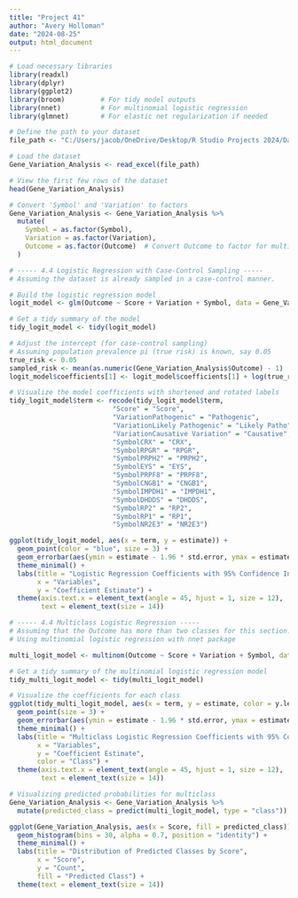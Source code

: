 ---
title: "Project 41"
author: "Avery Holloman"
date: "2024-08-25"
output: html_document
---


```{r}
# Load necessary libraries
library(readxl)
library(dplyr)
library(ggplot2)
library(broom)         # For tidy model outputs
library(nnet)          # For multinomial logistic regression
library(glmnet)        # For elastic net regularization if needed

# Define the path to your dataset
file_path <- "C:/Users/jacob/OneDrive/Desktop/R Studio Projects 2024/Datasets/Gene_Variation_Analysis.xlsx"

# Load the dataset
Gene_Variation_Analysis <- read_excel(file_path)

# View the first few rows of the dataset
head(Gene_Variation_Analysis)

# Convert 'Symbol' and 'Variation' to factors
Gene_Variation_Analysis <- Gene_Variation_Analysis %>%
  mutate(
    Symbol = as.factor(Symbol),
    Variation = as.factor(Variation),
    Outcome = as.factor(Outcome)  # Convert Outcome to factor for multinomial logistic regression
  )

# ----- 4.4 Logistic Regression with Case-Control Sampling -----
# Assuming the dataset is already sampled in a case-control manner.

# Build the logistic regression model
logit_model <- glm(Outcome ~ Score + Variation + Symbol, data = Gene_Variation_Analysis, family = binomial)

# Get a tidy summary of the model
tidy_logit_model <- tidy(logit_model)

# Adjust the intercept (for case-control sampling)
# Assuming population prevalence pi (true risk) is known, say 0.05
true_risk <- 0.05
sampled_risk <- mean(as.numeric(Gene_Variation_Analysis$Outcome) - 1)  # Adjust for factor levels
logit_model$coefficients[1] <- logit_model$coefficients[1] + log(true_risk / (1 - true_risk)) - log(sampled_risk / (1 - sampled_risk))

# Visualize the model coefficients with shortened and rotated labels
tidy_logit_model$term <- recode(tidy_logit_model$term,
                          "Score" = "Score",
                          "VariationPathogenic" = "Pathogenic",
                          "VariationLikely Pathogenic" = "Likely Patho",
                          "VariationCausative Variation" = "Causative",
                          "SymbolCRX" = "CRX",
                          "SymbolRPGR" = "RPGR",
                          "SymbolPRPH2" = "PRPH2",
                          "SymbolEYS" = "EYS",
                          "SymbolPRPF8" = "PRPF8",
                          "SymbolCNGB1" = "CNGB1",
                          "SymbolIMPDH1" = "IMPDH1",
                          "SymbolDHDDS" = "DHDDS",
                          "SymbolRP2" = "RP2",
                          "SymbolRP1" = "RP1",
                          "SymbolNR2E3" = "NR2E3")

ggplot(tidy_logit_model, aes(x = term, y = estimate)) +
  geom_point(color = "blue", size = 3) +
  geom_errorbar(aes(ymin = estimate - 1.96 * std.error, ymax = estimate + 1.96 * std.error), width = 0.2, color = "red") +
  theme_minimal() +
  labs(title = "Logistic Regression Coefficients with 95% Confidence Intervals",
       x = "Variables",
       y = "Coefficient Estimate") +
  theme(axis.text.x = element_text(angle = 45, hjust = 1, size = 12),
        text = element_text(size = 14))

# ----- 4.4 Multiclass Logistic Regression -----
# Assuming that the Outcome has more than two classes for this section.
# Using multinomial logistic regression with nnet package

multi_logit_model <- multinom(Outcome ~ Score + Variation + Symbol, data = Gene_Variation_Analysis)

# Get a tidy summary of the multinomial logistic regression model
tidy_multi_logit_model <- tidy(multi_logit_model)

# Visualize the coefficients for each class
ggplot(tidy_multi_logit_model, aes(x = term, y = estimate, color = y.level)) +
  geom_point(size = 3) +
  geom_errorbar(aes(ymin = estimate - 1.96 * std.error, ymax = estimate + 1.96 * std.error), width = 0.2) +
  theme_minimal() +
  labs(title = "Multiclass Logistic Regression Coefficients with 95% Confidence Intervals",
       x = "Variables",
       y = "Coefficient Estimate",
       color = "Class") +
  theme(axis.text.x = element_text(angle = 45, hjust = 1, size = 12),
        text = element_text(size = 14))

# Visualizing predicted probabilities for multiclass
Gene_Variation_Analysis <- Gene_Variation_Analysis %>%
  mutate(predicted_class = predict(multi_logit_model, type = "class"))

ggplot(Gene_Variation_Analysis, aes(x = Score, fill = predicted_class)) +
  geom_histogram(bins = 30, alpha = 0.7, position = "identity") +
  theme_minimal() +
  labs(title = "Distribution of Predicted Classes by Score",
       x = "Score",
       y = "Count",
       fill = "Predicted Class") +
  theme(text = element_text(size = 14))
```